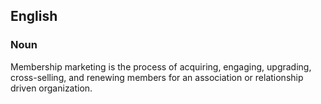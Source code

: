 ==English==

===Noun===
{{en-noun}}

Membership marketing is the process of acquiring, engaging, upgrading, cross-selling, and renewing members for an association or relationship driven organization.